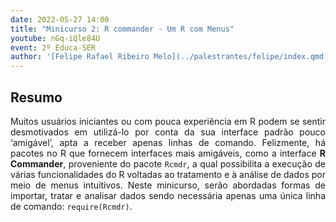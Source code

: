 ```yaml
---
date: 2022-05-27 14:00
title: "Minicurso 2: R commander - Um R com Menus"
youtube: nGq-iQle84U
event: 2º Educa-SER
author: '[Felipe Rafael Ribeiro Melo](../palestrantes/felipe/index.qmd)'
---
```


## Resumo

<div style="text-align: justify;">
<p>
Muitos usuários iniciantes ou com pouca experiência em R podem se sentir desmotivados em utilizá-lo por conta da sua interface padrão pouco 'amigável', apta a receber apenas linhas de comando. Felizmente, há pacotes no R que fornecem interfaces mais amigáveis, como a interface **R Commander**, proveniente do pacote `Rcmdr`, a qual possibilita a execução de várias funcionalidades do R voltadas ao tratamento e à análise de dados por meio de menus intuitivos. Neste minicurso, serão abordadas formas de importar, tratar e analisar dados sendo necessária apenas uma única linha de comando: `require(Rcmdr)`.
</p>
</div>
